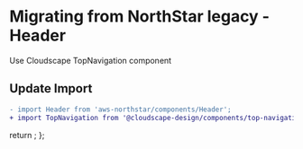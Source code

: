 
<Meta title="Migration/Header" />

# Migrating from NorthStar legacy - Header

Use <Link href='https://cloudscape.design/components/top-navigation' target='_blank'>Cloudscape TopNavigation component</Link>

## Update Import

```diff
- import Header from 'aws-northstar/components/Header';
+ import TopNavigation from '@cloudscape-design/components/top-navigation';
```

  return <SyntaxHighlighter/>;
};